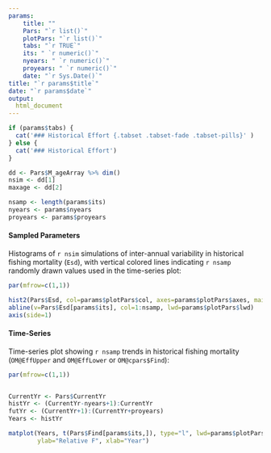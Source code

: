 ```yaml
---
params: 
    title: ""
    Pars: "`r list()`"
    plotPars: "`r list()`"
    tabs: "`r TRUE`"
    its: " `r numeric()`"
    nyears: " `r numeric()`"
    proyears: " `r numeric()`"
    date: "`r Sys.Date()`"
title: "`r params$title`"
date: "`r params$date`"
output:
  html_document
---
```



```r
if (params$tabs) {
  cat('### Historical Effort {.tabset .tabset-fade .tabset-pills}' )
} else {
  cat('### Historical Effort')
}

dd <- Pars$M_ageArray %>% dim()
nsim <- dd[1]
maxage <- dd[2]

nsamp <- length(params$its)
nyears <- params$nyears
proyears <- params$proyears
```

#### Sampled Parameters
Histograms of `r nsim` simulations of inter-annual variability in historical fishing mortality (`Esd`), with vertical colored lines indicating `r nsamp` randomly drawn values used in the time-series plot:

```r
par(mfrow=c(1,1))

hist2(Pars$Esd, col=params$plotPars$col, axes=params$plotPars$axes, main="Esd", breaks=params$plotPars$breaks)
abline(v=Pars$Esd[params$its], col=1:nsamp, lwd=params$plotPars$lwd)
axis(side=1) 

```


#### Time-Series
Time-series plot showing `r nsamp` trends in historical fishing mortality (`OM@EffUpper` and `OM@EffLower` or `OM@cpars$Find`):
```r
par(mfrow=c(1,1))


CurrentYr <- Pars$CurrentYr
histYr <- (CurrentYr-nyears+1):CurrentYr
futYr <- (CurrentYr+1):(CurrentYr+proyears)
Years <- histYr

matplot(Years, t(Pars$Find[params$its,]), type="l", lwd=params$plotPars$lwd, bty="l", lty=1,
        ylab="Relative F", xlab="Year")

```
